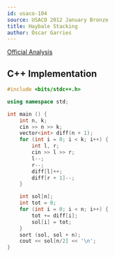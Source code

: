```yaml
---
id: usaco-104
source: USACO 2012 January Bronze
title: Haybale Stacking
author: Óscar Garries
---
```


[Official Analysis](http://www.usaco.org/current/data/sol_stacking.html)

<LanguageSection>
<CPPSection>

## C++ Implementation

```cpp
#include <bits/stdc++.h>

using namespace std;

int main () {
	int n, k;
	cin >> n >> k;
	vector<int> diff(n + 1);
	for (int i = 0; i < k; i++) {
		int l, r;
		cin >> l >> r;
		l--;
		r--;
		diff[l]++;
		diff[r + 1]--;
	}

	int sol[n];
	int tot = 0;
	for (int i = 0; i < n; i++) {
		tot += diff[i];
		sol[i] = tot;
	}
	sort (sol, sol + n);
	cout << sol[n/2] << '\n';
}

```

</CPPSection>
</LanguageSection>
